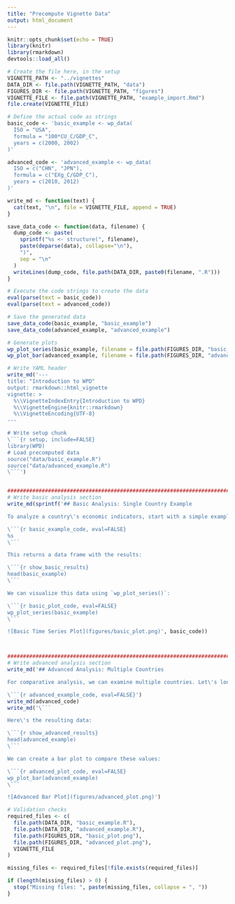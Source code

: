 ```yaml
---
title: "Precompute Vignette Data"
output: html_document
---
```


```r
knitr::opts_chunk$set(echo = TRUE)
library(knitr)
library(rmarkdown)
devtools::load_all()

# Create the file here, in the setup
VIGNETTE_PATH <- "../vignettes"
DATA_DIR <- file.path(VIGNETTE_PATH, "data")
FIGURES_DIR <- file.path(VIGNETTE_PATH, "figures")
VIGNETTE_FILE <- file.path(VIGNETTE_PATH, "example_import.Rmd")
file.create(VIGNETTE_FILE)
```

```r
# Define the actual code as strings
basic_code <- 'basic_example <- wp_data(
  ISO = "USA",
  formula = "100*CU_C/GDP_C",
  years = c(2000, 2002)
)'

advanced_code <- 'advanced_example <- wp_data(
  ISO = c("CHN", "JPN"),
  formula = c("EXg_C/GDP_C"),
  years = c(2010, 2012)
)'

write_md <- function(text) {
  cat(text, "\n", file = VIGNETTE_FILE, append = TRUE)
}

save_data_code <- function(data, filename) {
  dump_code <- paste(
    sprintf("%s <- structure(", filename),
    paste(deparse(data), collapse="\n"),
    ")",
    sep = "\n"
  )
  writeLines(dump_code, file.path(DATA_DIR, paste0(filename, ".R")))
}

# Execute the code strings to create the data
eval(parse(text = basic_code))
eval(parse(text = advanced_code))

# Save the generated data
save_data_code(basic_example, "basic_example")
save_data_code(advanced_example, "advanced_example")

# Generate plots
wp_plot_series(basic_example, filename = file.path(FIGURES_DIR, "basic_plot"))
wp_plot_bar(advanced_example, filename = file.path(FIGURES_DIR, "advanced_plot"))
```


<!-- ########################## GENERATE THE VIGNETTE ########################## -->


```r
# Write YAML header
write_md('---
title: "Introduction to WPD"
output: rmarkdown::html_vignette
vignette: >
  %\\VignetteIndexEntry{Introduction to WPD}
  %\\VignetteEngine{knitr::rmarkdown}
  %\\VignetteEncoding{UTF-8}
---

# Write setup chunk
\```{r setup, include=FALSE}
library(WPD)
# Load precomputed data
source("data/basic_example.R")
source("data/advanced_example.R")
\```')


##################################################################################
# Write basic analysis section
write_md(sprintf('## Basic Analysis: Single Country Example

To analyze a country\'s economic indicators, start with a simple example. Here\'s how to calculate the US current account as a percentage of GDP:

\```{r basic_example_code, eval=FALSE}
%s
\```

This returns a data frame with the results:

\```{r show_basic_results}
head(basic_example)
\```

We can visualize this data using `wp_plot_series()`:

\```{r basic_plot_code, eval=FALSE}
wp_plot_series(basic_example)
\```

![Basic Time Series Plot](figures/basic_plot.png)', basic_code))



##################################################################################
# Write advanced analysis section
write_md('## Advanced Analysis: Multiple Countries

For comparative analysis, we can examine multiple countries. Let\'s look at export ratios for China and Japan:

\```{r advanced_example_code, eval=FALSE}')
write_md(advanced_code)
write_md('\```

Here\'s the resulting data:

\```{r show_advanced_results}
head(advanced_example)
\```

We can create a bar plot to compare these values:

\```{r advanced_plot_code, eval=FALSE}
wp_plot_bar(advanced_example)
\```

![Advanced Bar Plot](figures/advanced_plot.png)')
```

```r
# Validation checks
required_files <- c(
  file.path(DATA_DIR, "basic_example.R"),
  file.path(DATA_DIR, "advanced_example.R"),
  file.path(FIGURES_DIR, "basic_plot.png"),
  file.path(FIGURES_DIR, "advanced_plot.png"),
  VIGNETTE_FILE
)

missing_files <- required_files[!file.exists(required_files)]

if (length(missing_files) > 0) {
  stop("Missing files: ", paste(missing_files, collapse = ", "))
}
```

